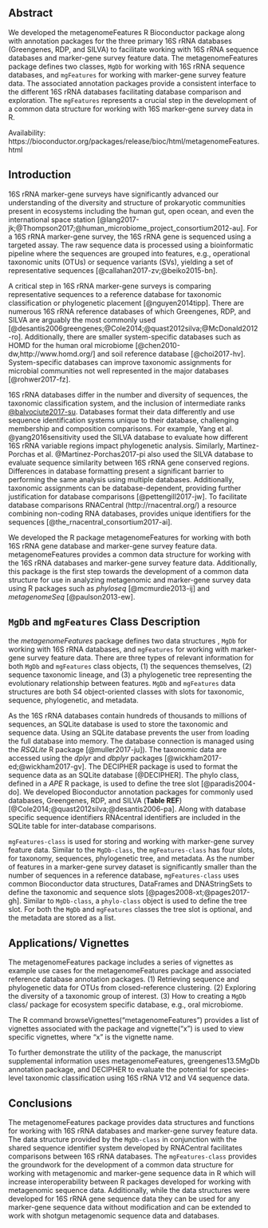 ## Abstract
We developed the metagenomeFeatures R Bioconductor package along with annotation packages for the three primary 16S rRNA databases (Greengenes, RDP, and SILVA) to facilitate working with 16S rRNA sequence databases and marker-gene survey feature data. The metagenomeFeatures package defines two classes, `MgDb` for working with 16S rRNA sequence databases, and `mgFeatures` for working with marker-gene survey feature data. The associated annotation packages provide a consistent interface to the different 16S rRNA databases facilitating database comparison and exploration. The `mgFeatures` represents a crucial step in the development of a common data structure for working with 16S marker-gene survey data in R.

Availability: https://bioconductor.org/packages/release/bioc/html/metagenomeFeatures.html

## Introduction
16S rRNA marker-gene surveys have significantly advanced our understanding of the diversity and structure of prokaryotic communities present in ecosystems including the human gut, open ocean, and even the international space station [@lang2017-jk;@Thompson2017;@human_microbiome_project_consortium2012-au]. For a 16S rRNA marker-gene survey, the 16S rRNA gene is sequenced using a targeted assay. The raw sequence data is processed using a bioinformatic pipeline where the sequences are grouped into features, e.g., operational taxonomic units (OTUs) or sequence variants (SVs), yielding a set of representative sequences [@callahan2017-zv;@beiko2015-bn].

A critical step in 16S rRNA marker-gene surveys is comparing representative sequences to a reference database for taxonomic classification or phylogenetic placement [@nguyen2014tipp]. There are numerous 16S rRNA reference databases of which Greengenes, RDP, and SILVA are arguably the most commonly used [@desantis2006greengenes;@Cole2014;@quast2012silva;@McDonald2012-ro].  Additionally, there are smaller system-specific databases such as HOMD for the human oral microbiome [@chen2010-dw,http://www.homd.org/] and soil reference database [@choi2017-hv]. System-specific databases can improve taxonomic assignments for microbial communities not well represented in the major databases [@rohwer2017-fz].

16S rRNA databases differ in the number and diversity of sequences, the taxonomic classification system, and the inclusion of intermediate ranks [@balvociute2017-su](Table \ref@(tab:dbTable)). Databases format their data differently and use sequence identification systems unique to their database, challenging membership and composition comparisons. For example, Yang et al. @yang2016sensitivity used the SILVA database to evaluate how different 16S rRNA variable regions impact phylogenetic analysis. Similarly, Martinez-Porchas et al. @Martinez-Porchas2017-pi also used the SILVA database to evaluate sequence similarity between 16S rRNA gene conserved regions. Differences in database formatting present a significant barrier to performing the same analysis using multiple databases. Additionally, taxonomic assignments can be database-dependent, providing further justification for database comparisons [@pettengill2017-jw]. To facilitate database comparisons RNACentral (http://rnacentral.org/) a resource combining non-coding RNA databases, provides unique identifiers for the sequences [@the_rnacentral_consortium2017-ai].

We developed the R package metagenomeFeatures for working with both 16S rRNA gene database and marker-gene survey feature data. metagenomeFeatures provides a common data structure for working with the 16S rRNA databases and marker-gene survey feature data. Additionally, this package is the first step towards the development of a common data structure for use in analyzing metagenomic and marker-gene survey data using R packages such as _phyloseq_ [@mcmurdie2013-ij] and _metagenomeSeq_ [@paulson2013-ew].


\begin{table}[]
\centering
\caption{16S rRNA gene sequence databases with Bioconductor annotation packages we developed.}
\label{dbTable}
\begin{tabular}{@{}llll@{}}
\toprule
Database   & Version & Sequences & Taxonomic System \\ \midrule
Greengenes & 13.52   & 1,262,986 & NCBI             \\
RDP        & 11.5    & 3,356,809 & Bergey’s         \\
SILVA      & 128.1   & 1,922,213 & Bergey’s         \\ \bottomrule
\end{tabular}
\end{table}

## `MgDb` and `mgFeatures` Class Description
the _metagenomeFeatures_ package defines two data structures , `MgDb` for working with 16S rRNA databases, and `mgFeatures` for working with marker-gene survey feature data. There are three types of relevant information for both `MgDb` and `mgFeatures` class objects, (1) the sequences themselves, (2) sequence taxonomic lineage, and (3) a phylogenetic tree representing the evolutionary relationship between features. `MgDb` and `mgFeatures` data structures are both S4 object-oriented classes with slots for taxonomic, sequence, phylogenetic, and metadata.

As the 16S rRNA databases contain hundreds of thousands to millions of sequences, an SQLite database is used to store the taxonomic and sequence data. Using an SQLite database prevents the user from loading the full database into memory. The database connection is managed using the _RSQLite_ R package [@muller2017-ju]). The taxonomic data are accessed using the _dplyr_ and _dbplyr_ packages [@wickham2017-ed;@wickham2017-gv]. The DECIPHER package is used to format the sequence data as an SQLite database [@DECIPHER]. The phylo class, defined in a _APE_ R package, is used to define the tree slot [@paradis2004-do]. We developed Bioconductor annotation packages for commonly used databases, Greengenes, RDP, and SILVA (__Table REF__) [@Cole2014;@quast2012silva;@desantis2006-pa]. Along with database specific sequence identifiers RNAcentral identifiers are included in the SQLite table for inter-database comparisons.

`mgFeatures-class` is used for storing and working with marker-gene survey feature data.  Similar to the `MgDb-class`, the `mgFeatures-class` has four slots, for taxonomy, sequences,  phylogenetic tree, and metadata. As the number of features in a marker-gene survey dataset is significantly smaller than the number of sequences in a reference database, `mgFeatures-class` uses common Bioconductor data structures, DataFrames and DNAStringSets to define the taxonomic and sequence slots [@pages2008-xt;@pages2017-gh]. Similar to `MgDb-class`, a `phylo-class` object is used to define the tree slot. For both the `MgDb` and `mgFeatures` classes the tree slot is optional, and the metadata are stored as a list.

## Applications/ Vignettes
The metagenomeFeatures package includes a series of vignettes as example use cases for the metagenomeFeatures package and associated reference database annotation packages.
(1) Retrieving sequence and phylogenetic data for OTUs from closed-reference clustering.
(2) Exploring the diversity of a taxonomic group of interest.
(3) How to creating a `MgDb` class/ package for ecosystem specific database, e.g., oral microbiome.

The R command browseVignettes(“metagenomeFeatures”) provides a list of vignettes associated with the package and vignette(“x”) is used to view specific vignettes, where “x” is the vignette name.

To further demonstrate the utility of the package, the manuscript supplemental information uses metagenomeFeatures, greengenes13.5MgDb annotation package, and DECIPHER to evaluate the potential for species-level taxonomic classification using 16S rRNA V12 and V4 sequence data.

## Conclusions
The metagenomeFeatures package provides data structures and functions for working with 16S rRNA databases and marker-gene survey feature data. The data structure provided by the `MgDb-class` in conjunction with the shared sequence identifier system developed by RNACentral facilitates comparisons between 16S rRNA databases. The `mgFeatures-class` provides the groundwork for the development of a common data structure for working with metagenomic and marker-gene sequence data in R which will increase interoperability between R packages developed for working with metagenomic sequence data. Additionally, while the data structures were developed for 16S rRNA gene sequence data they can be used for any marker-gene sequence data without modification and can be extended to work with shotgun metagenomic sequence data and databases.
